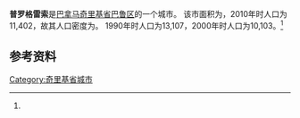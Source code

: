 {{Infobox settlement
|name                   = 普罗格雷索
|native_name            = 
|settlement_type        = [[市_(巴拿马)|市]]
|image_skyline          = 
|image_caption          = 
|image_alt              = 
|pushpin_map            =
|coordinates_display    = inline,title
|coordinates_region     = PA
|subdivision_type       = 国家
|subdivision_name       = {{flag|Panama}}
|subdivision_type1      = [[巴拿马行政区划|省份]]
|subdivision_name1      = [[奇里基省|奇里基省]]
|subdivision_type2      = [[区_(巴拿马)|区]]
|subdivision_name2      = [[巴鲁区_(奇里基省)|巴鲁区]]
|leader_title           = 
|leader_name            = 
|established_title      = 设立时间
|established_date       = 
|area_land_km2          = 55.6
|area_footnotes         = <ref name=inec>[http://www.contraloria.gob.pa/inec/archivos/P3601Cuadro11.xls {{Wayback|url=http://www.contraloria.gob.pa/inec/archivos/P3601Cuadro11.xls |date=20160304030354 }} "Cuadro 11 (Superficie, población y densidad de población en la República...)" [Table 11 (Area, population, and population density in the Republic...)<nowiki>]</nowiki>] (.xls). In {{cite web|title=Resultados Finales Básicos|trans-title=Basic Final Results|url=https://www.contraloria.gob.pa/inec/publicaciones/Publicaciones.aspx?ID_SUBCATEGORIA=59&ID_PUBLICACION=360&ID_IDIOMA=1&ID_CATEGORIA=13|publisher=[[巴拿马国家统计及普查局|巴拿马国家统计及普查局]]|accessdate=May 26, 2015|language=es|archive-date=2015-07-10|archive-url=https://web.archive.org/web/20150710070123/http://www.contraloria.gob.pa/inec/Publicaciones/Publicaciones.aspx?ID_SUBCATEGORIA=59&ID_PUBLICACION=360&ID_IDIOMA=1&ID_CATEGORIA=13|dead-url=no}}</ref>
|population_as_of       = 2010
|population_total       = 11402
|population_footnotes   = <ref name=inec/>
|population_density_km2 = 205
|population_note        = 人口密度数据由计算得出
|timezone1              = [[北美东部时区|东部时区]]
|utc_offset1            = −5
|latd                   = 
|latm                   = 
|lats                   = 
|latNS                  = 
|longd                  = 
|longm                  = 
|longs                  = 
|longEW                 = }}

'''普罗格雷索'''是[[巴拿马|巴拿马]][[奇里基省|奇里基省]][[巴鲁区_(奇里基省)|巴鲁区]]的一个城市。 该市面积为{{convert|55.6|sqkm|sqmi}}，2010年时人口为11,402，故其人口密度为{{convert|205|PD/sqkm|PD/sqmi}}。 1990年时人口为13,107，2000年时人口为10,103。<ref name=inec/>

==参考资料==
{{reflist}}

{{Chiriquí Province}}

{{coord|8.4514|N|82.8361|W|source:wikidata|display=title}}
[[Category:奇里基省城市|Category:奇里基省城市]]


{{Panama-geo-stub}}